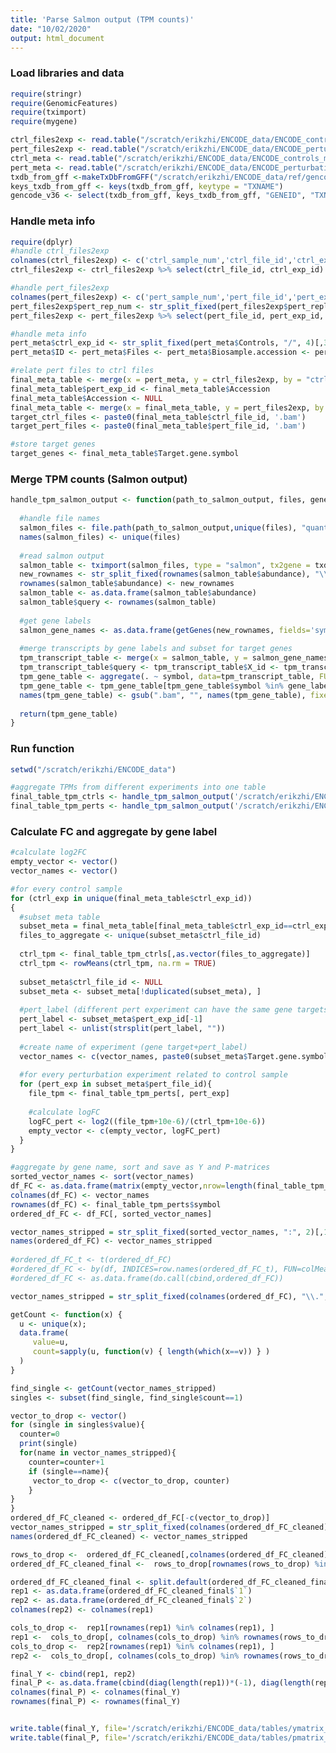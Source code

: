 ```yaml
---
title: 'Parse Salmon output (TPM counts)'
date: "10/02/2020"
output: html_document
---
```


### Load libraries and data

```r
require(stringr)
require(GenomicFeatures)
require(tximport)
require(mygene)

ctrl_files2exp <- read.table("/scratch/erikzhi/ENCODE_data/ENCODE_controls_files2experiments.csv", header = FALSE, sep=',')
pert_files2exp <- read.table("/scratch/erikzhi/ENCODE_data/ENCODE_perturbations_files2experiments.csv", header = FALSE, sep=',')
ctrl_meta <- read.table("/scratch/erikzhi/ENCODE_data/ENCODE_controls_meta.tsv", skip = 1, header = TRUE, sep='\t')
pert_meta <- read.table("/scratch/erikzhi/ENCODE_data/ENCODE_perturbations_meta.tsv", skip=1, header = TRUE, sep='\t')
txdb_from_gff <-makeTxDbFromGFF("/scratch/erikzhi/ENCODE_data/ref/gencode.v36.annotation.gtf")
keys_txdb_from_gff <- keys(txdb_from_gff, keytype = "TXNAME")
gencode_v36 <- select(txdb_from_gff, keys_txdb_from_gff, "GENEID", "TXNAME")

```

### Handle meta info

```r
require(dplyr)
#handle ctrl_files2exp
colnames(ctrl_files2exp) <- c('ctrl_sample_num','ctrl_file_id','ctrl_exp_id','ctrl_replicate_num')
ctrl_files2exp <- ctrl_files2exp %>% select(ctrl_file_id, ctrl_exp_id)

#handle pert_files2exp
colnames(pert_files2exp) <- c('pert_sample_num','pert_file_id','pert_exp_id','pert_replicate_num')
pert_files2exp$pert_rep_num <- str_split_fixed(pert_files2exp$pert_replicate_num, "_", 2)[,1]
pert_files2exp <- pert_files2exp %>% select(pert_file_id, pert_exp_id, pert_rep_num)

#handle meta info
pert_meta$ctrl_exp_id <- str_split_fixed(pert_meta$Controls, "/", 4)[,3]
pert_meta$ID <- pert_meta$Files <- pert_meta$Biosample.accession <- pert_meta$Technical.replicate <- pert_meta$Controls <- NULL

#relate pert files to ctrl files
final_meta_table <- merge(x = pert_meta, y = ctrl_files2exp, by = "ctrl_exp_id", all = TRUE)
final_meta_table$pert_exp_id <- final_meta_table$Accession
final_meta_table$Accession <- NULL
final_meta_table <- merge(x = final_meta_table, y = pert_files2exp, by = "pert_exp_id", all = TRUE)
target_ctrl_files <- paste0(final_meta_table$ctrl_file_id, '.bam')
target_pert_files <- paste0(final_meta_table$pert_file_id, '.bam')

#store target genes
target_genes <- final_meta_table$Target.gene.symbol
```

### Merge TPM counts (Salmon output)

```r

handle_tpm_salmon_output <- function(path_to_salmon_output, files, gene_labels, txdb_subset) {
  
  #handle file names
  salmon_files <- file.path(path_to_salmon_output,unique(files), "quant.sf")
  names(salmon_files) <- unique(files)
  
  #read salmon output
  salmon_table <- tximport(salmon_files, type = "salmon", tx2gene = txdb_subset, ignoreAfterBar=TRUE, dropInfReps=TRUE, abundanceCol = "TPM")
  new_rownames <- str_split_fixed(rownames(salmon_table$abundance), "\\.", 2)[,1]
  rownames(salmon_table$abundance) <- new_rownames
  salmon_table <- as.data.frame(salmon_table$abundance)
  salmon_table$query <- rownames(salmon_table)
  
  #get gene labels
  salmon_gene_names <- as.data.frame(getGenes(new_rownames, fields='symbol'))
  
  #merge transcripts by gene labels and subset for target genes
  tpm_transcript_table <- merge(x = salmon_table, y = salmon_gene_names, by = "query", all.y = TRUE)
  tpm_transcript_table$query <- tpm_transcript_table$X_id <- tpm_transcript_table$X_version <- tpm_transcript_table$notfound <- NULL
  tpm_gene_table <- aggregate(. ~ symbol, data=tpm_transcript_table, FUN=sum)
  tpm_gene_table <- tpm_gene_table[tpm_gene_table$symbol %in% gene_labels, ]
  names(tpm_gene_table) <- gsub(".bam", "", names(tpm_gene_table), fixed = TRUE)
  
  return(tpm_gene_table)
}

```

### Run function

```r
setwd("/scratch/erikzhi/ENCODE_data")

#aggregate TPMs from different experiments into one table
final_table_tpm_ctrls <- handle_tpm_salmon_output('/scratch/erikzhi/ENCODE_data/salmon_output/controls', unique(target_ctrl_files), target_genes, gencode_v36)
final_table_tpm_perts <- handle_tpm_salmon_output('/scratch/erikzhi/ENCODE_data/salmon_output/experiments', unique(target_pert_files), target_genes, gencode_v36)


```

### Calculate FC and aggregate by gene label

```r
#calculate log2FC
empty_vector <- vector()
vector_names <- vector()

#for every control sample
for (ctrl_exp in unique(final_meta_table$ctrl_exp_id))
{
  #subset meta table
  subset_meta = final_meta_table[final_meta_table$ctrl_exp_id==ctrl_exp,]
  files_to_aggregate <- unique(subset_meta$ctrl_file_id)
  
  ctrl_tpm <- final_table_tpm_ctrls[,as.vector(files_to_aggregate)]
  ctrl_tpm <- rowMeans(ctrl_tpm, na.rm = TRUE)
  
  subset_meta$ctrl_file_id <- NULL
  subset_meta <- subset_meta[!duplicated(subset_meta), ]
  
  #pert_label (different pert experiment can have the same gene targets)
  pert_label <- subset_meta$pert_exp_id[-1]
  pert_label <- unlist(strsplit(pert_label, ""))
  
  #create name of experiment (gene target+pert_label)
  vector_names <- c(vector_names, paste0(subset_meta$Target.gene.symbol,'.',subset_meta$pert_rep_num,':',paste(tail(pert_label, n=2), collapse="")))
  
  #for every perturbation experiment related to control sample
  for (pert_exp in subset_meta$pert_file_id){
    file_tpm <- final_table_tpm_perts[, pert_exp]
    
    #calculate logFC
    logFC_pert <- log2((file_tpm+10e-6)/(ctrl_tpm+10e-6))
    empty_vector <- c(empty_vector, logFC_pert)
  }
}

#aggregate by gene name, sort and save as Y and P-matrices
sorted_vector_names <- sort(vector_names)
df_FC <- as.data.frame(matrix(empty_vector,nrow=length(final_table_tpm_perts$symbol),byrow=FALSE))
colnames(df_FC) <- vector_names
rownames(df_FC) <- final_table_tpm_perts$symbol
ordered_df_FC <- df_FC[, sorted_vector_names]
```

```r
vector_names_stripped = str_split_fixed(sorted_vector_names, ":", 2)[,1]
names(ordered_df_FC) <- vector_names_stripped
  
#ordered_df_FC_t <- t(ordered_df_FC)
#ordered_df_FC <- by(df, INDICES=row.names(ordered_df_FC_t), FUN=colMeans)
#ordered_df_FC <- as.data.frame(do.call(cbind,ordered_df_FC))

vector_names_stripped = str_split_fixed(colnames(ordered_df_FC), "\\.", 2)[,1]

getCount <- function(x) {
  u <- unique(x);
  data.frame(
     value=u,
     count=sapply(u, function(v) { length(which(x==v)) } )
  )
}

find_single <- getCount(vector_names_stripped)
singles <- subset(find_single, find_single$count==1)

vector_to_drop <- vector()
for (single in singles$value){
  counter=0
  print(single)
  for(name in vector_names_stripped){
    counter=counter+1
    if (single==name){
     vector_to_drop <- c(vector_to_drop, counter) 
    }
}
}
ordered_df_FC_cleaned <- ordered_df_FC[-c(vector_to_drop)]
vector_names_stripped = str_split_fixed(colnames(ordered_df_FC_cleaned), "\\.", 2)[,1]
names(ordered_df_FC_cleaned) <- vector_names_stripped

rows_to_drop <-  ordered_df_FC_cleaned[,colnames(ordered_df_FC_cleaned) %in% rownames(ordered_df_FC_cleaned) ]
ordered_df_FC_cleaned_final <-  rows_to_drop[rownames(rows_to_drop) %in% colnames(rows_to_drop), ]

ordered_df_FC_cleaned_final <- split.default(ordered_df_FC_cleaned_final, rep(1:2, each = 1))
rep1 <- as.data.frame(ordered_df_FC_cleaned_final$`1`)
rep2 <- as.data.frame(ordered_df_FC_cleaned_final$`2`)
colnames(rep2) <- colnames(rep1)

cols_to_drop <-  rep1[rownames(rep1) %in% colnames(rep1), ]
rep1 <-  cols_to_drop[, colnames(cols_to_drop) %in% rownames(rows_to_drop)]
cols_to_drop <-  rep2[rownames(rep1) %in% colnames(rep1), ]
rep2 <-  cols_to_drop[, colnames(cols_to_drop) %in% rownames(rows_to_drop)]

final_Y <- cbind(rep1, rep2) 
final_P <- as.data.frame(cbind(diag(length(rep1))*(-1), diag(length(rep2))*(-1)))
colnames(final_P) <- colnames(final_Y)
rownames(final_P) <- rownames(final_Y)


write.table(final_Y, file='/scratch/erikzhi/ENCODE_data/tables/ymatrix_k562.csv', quote=FALSE, sep='\t', col.names = TRUE, row.names = TRUE)
write.table(final_P, file='/scratch/erikzhi/ENCODE_data/tables/pmatrix_k562.csv', quote=FALSE, sep='\t', col.names = TRUE, row.names = TRUE)
```
